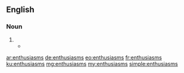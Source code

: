 ==English==

===Noun===
{{head|en|noun plural form}}

# {{plural of|enthusiasm|lang=en}}
#* {{quote-book|author=[[wikipedia:George Orwell|George Orwell]]|title=1984|page=21|year=1948|passage=Parsons was Winston's fellow-employee at the Ministry of Truth. He was a fattish but active man of paralysing stupidity, a mass of imbecile '''enthusiasms'''}}

[[ar:enthusiasms]]
[[de:enthusiasms]]
[[eo:enthusiasms]]
[[fr:enthusiasms]]
[[ku:enthusiasms]]
[[mg:enthusiasms]]
[[my:enthusiasms]]
[[simple:enthusiasms]]
